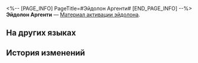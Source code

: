 <%-- [PAGE_INFO]
PageTitle=#Эйдолон Аргенти#
[END_PAGE_INFO] --%>
{{Предмет Инфобокс
|id          = 11302
|Изображение = Предмет Эйдолон Аргенти.png
|Тип         = Материал активации эйдолона
|Инвентарь   = 
|Редкость    = 5
|Эффект      = 
|Описание    = Материал для повышения уровня Эйдолона Аргенти.
}}
'''Эйдолон Аргенти''' — [[Материал активации эйдолона]].

==На других языках==
{{На других языках
|en   = Argenti's Eidolon
|zhs  = 【银枝】的星魂
|zht  = 【銀枝】的星魂
|ja   = 「アルジェンティ」の星魂
|ko   = [아젠티]의 성혼
|es   = Eidolon de Argenti
|fr   = Eidolon d'Argenti
|ru   = Эйдолон Аргенти
|th   = Eidolon ของ Argenti
|vi   = Tinh Hồn Argenti
|de   = Argentis Eidolon
|id   = Argenti's Eidolon
|pt   = Eidolon de Argenti
}}

==История изменений==
{{История изменений|3.5}}